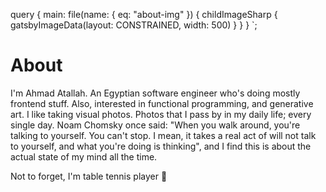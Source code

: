 

  query {
    main: file(name: { eq: "about-img" }) {
      childImageSharp {
        gatsbyImageData(layout: CONSTRAINED, width: 500)
      }
    }
  }
`;

# About

<SEO title="About" />
<GatsbyImage image={props.data.main.childImageSharp.gatsbyImageData} />

I'm Ahmad Atallah. An Egyptian software engineer who's doing mostly frontend stuff. Also, interested in functional programming, and generative art. I like taking visual photos. Photos that I pass by in my daily life; every single day. Noam Chomsky once said: "When you walk around, you're talking to yourself. You can't stop. I mean, it takes a real act of will not talk to yourself, and what you're doing is thinking", and I find this is about the actual state of my mind all the time.

Not to forget, I'm table tennis player &#x1F3D3;
